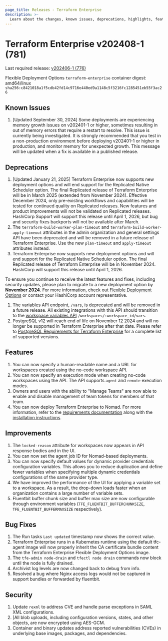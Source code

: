 ```yaml
---
page_title: Releases - Terraform Enterprise
description: >-
  Learn about the changes, known issues, deprecations, highlights, features, improvements, bug fixes, and security fixes for the v202408-1 (781) release.
---
```


# Terraform Enterprise v202408-1 (781)

Last required release: [v202406-1 (776)](/terraform/enterprise/releases/2024/v202406-1)

Flexible Deployment Options `terraform-enterprise` container digest: amd64/linux `sha256:c8421018a1f5cdb42fd14c9716e440ed9a1148c5f3216fc1285451eb55f3ac26`

## Known Issues
1. [Updated September 30, 2024] Some deployments are experiencing memory growth issues on v202401-1 or higher, sometimes resulting in out of memory errors that require a restart to resolve. This issue is currently being investigated. It is strongly recommended that you test in a non-production environment before deploying v202401-1 or higher in production, and monitor memory for unexpected growth. This message will be updated when a fix is available in a published release.

## Deprecations

1. [Updated January 21, 2025] Terraform Enterprise now supports new deployment options and will end support for the Replicated Native Scheduler option.
   The final Replicated release of Terraform Enterprise will be in March 2025 (extended from November 2024). Effective December 2024,
   only pre-existing workflows and capabilities will be tested for continued quality on Replicated releases. New features and product
   improvements will not be validated on Replicated releases. HashiCorp Support will support this release until April 1, 2026, but
   bug and security fixes backports will not be available after March.
1. The `terraform-build-worker-plan-timeout` and `terraform-build-worker-apply-timeout` attributes in the admin organization and general settings API have been deprecated and will be removed in a future release of Terraform Enterprise. Use the new `plan-timeout` and `apply-timeout` attributes instead.
1. Terraform Enterprise now supports new deployment options and will end support for the Replicated Native Scheduler option. The final Replicated release of Terraform Enterprise will be in November 2024. HashiCorp will support this release until April 1, 2026.

  To ensure you continue to receive the latest features and fixes, including security updates, please plan to migrate to a new deployment option by **November 2024**. For more information, check out [Flexible Deployment Options](/terraform/enterprise/flexible-deployments/) or contact your HashiCorp account representative.
1. The variables API endpoint, `/vars`, is deprecated and will be removed in a future release. All existing integrations with this API should transition to the [workspace variables API](/terraform/cloud-docs/api-docs/workspace-variables) `/workspaces/:workspace_id/vars`.
1. PostgreSQL v12 will reach end of life on November 12 2024 and will no longer be supported in Terraform Enterprise after that date. Please refer to [PostgreSQL Requirements for Terraform Enterprise](/terraform/enterprise/flexible-deployments/install/requirements/data-storage/postgres-requirements) for a complete list of supported versions.

## Features
1. You can now specify a human-readable name and a URL for workspaces created using the no-code workspace API.
2. You can now specify an execution mode when creating no-code workspaces using the API. The API supports `agent` and `remote` execution modes.
3. Owners and users with the ability to "Manage Teams" are now able to enable and disable management of team tokens for members of that team.
4. You can now deploy Terraform Enterprise to Nomad. For more information, refer to the [requirements documentation](/terraform/enterprise/flexible-deployments/install/nomad/requirements) along with the [installation instructions](/terraform/enterprise/flexible-deployments/install/nomad/install).

## Improvements
1. The `locked-reason` attribute for workspaces now appears in API response bodies and in the UI.
1. You can now set the agent job ID for Nomad-based deployments.
1. You can now specify default values for dynamic provider credentials configuration variables. This allows you to reduce duplication and define fewer variables when specifying multiple dynamic credentials configurations of the same provider type.
1. We have improved the performance of the UI for applying a variable set to a workspace. As a result, the drop-down loads faster when an organization contains a large number of variable sets.
1. Fluentbit buffer chunk size and buffer max size are now configurable through environment variables (`TFE_FLUENTBIT_BUFFERCHUNKSIZE`, `TFE_FLUENTBIT_BUFFERMAXSIZE` respectively).

## Bug Fixes

1. The Run tasks `Last updated` timestamp now shows the correct value.
1. Terraform Enterprise runs in a Kubernetes runtime using the default tfc-agent image will now properly inherit the CA certificate bundle content from the Terraform Enterprise Flexible Deployment Options image.
1. The `tfe-admin node-drain` and `tfectl node drain` commands now block until the node is fully drained.
1. Archivist log levels are now changed back to debug from info.
1. Resolved a bug where Nginx access logs would not be captured in support bundles or forwarded by fluentbit.

## Security

1. Update `rexml` to address CVE and handle parse exceptions in SAML XML configurations.
1. [All blob uploads, including configuration versions, states, and other objects, are now encrypted using AES-GCM.
1. Container and binary updates address reported vulnerabilities (CVEs) in underlying base images, packages, and dependencies.